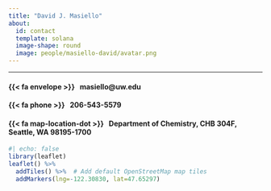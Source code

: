 ```yaml
---
title: "David J. Masiello"
about: 
  id: contact
  template: solana
  image-shape: round
  image: people/masiello-david/avatar.png
---
```



<hr>


:::{#contact}

#### {{< fa envelope >}} &nbsp; masiello@uw.edu

#### {{< fa phone >}} &nbsp; 206-543-5579

#### {{< fa map-location-dot >}} &nbsp; Department of Chemistry, CHB 304F, Seattle, WA 98195-1700


:::

```r
#| echo: false
library(leaflet)
leaflet() %>%
  addTiles() %>%  # Add default OpenStreetMap map tiles
  addMarkers(lng=-122.30830, lat=47.65297)
```

